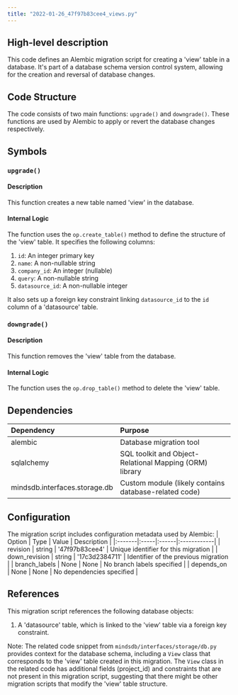 ```yaml
---
title: "2022-01-26_47f97b83cee4_views.py"
---
```


## High-level description
This code defines an Alembic migration script for creating a 'view' table in a database. It's part of a database schema version control system, allowing for the creation and reversal of database changes.

## Code Structure
The code consists of two main functions: `upgrade()` and `downgrade()`. These functions are used by Alembic to apply or revert the database changes respectively.

## Symbols

### `upgrade()`
#### Description
This function creates a new table named 'view' in the database.

#### Internal Logic
The function uses the `op.create_table()` method to define the structure of the 'view' table. It specifies the following columns:
1. `id`: An integer primary key
2. `name`: A non-nullable string
3. `company_id`: An integer (nullable)
4. `query`: A non-nullable string
5. `datasource_id`: A non-nullable integer

It also sets up a foreign key constraint linking `datasource_id` to the `id` column of a 'datasource' table.

### `downgrade()`
#### Description
This function removes the 'view' table from the database.

#### Internal Logic
The function uses the `op.drop_table()` method to delete the 'view' table.

## Dependencies
| Dependency | Purpose |
|:-----------|:--------|
| alembic | Database migration tool |
| sqlalchemy | SQL toolkit and Object-Relational Mapping (ORM) library |
| mindsdb.interfaces.storage.db | Custom module (likely contains database-related code) |

## Configuration
The migration script includes configuration metadata used by Alembic:
| Option | Type | Value | Description |
|:-------|:-----|:------|:------------|
| revision | string | '47f97b83cee4' | Unique identifier for this migration |
| down_revision | string | '17c3d2384711' | Identifier of the previous migration |
| branch_labels | None | None | No branch labels specified |
| depends_on | None | None | No dependencies specified |

## References
This migration script references the following database objects:
1. A 'datasource' table, which is linked to the 'view' table via a foreign key constraint.

Note: The related code snippet from `mindsdb/interfaces/storage/db.py` provides context for the database schema, including a `View` class that corresponds to the 'view' table created in this migration. The `View` class in the related code has additional fields (project_id) and constraints that are not present in this migration script, suggesting that there might be other migration scripts that modify the 'view' table structure.